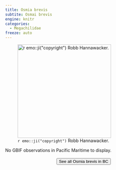 ```yaml
---
title: Osmia brevis
subtite: Osmai brevis
engine: knitr
categories:
  - Megachilidae
freeze: auto
---
```

![`r emo::ji("copyright")` Robb Hannawacker.](https://inaturalist-open-data.s3.amazonaws.com/photos/181575680/large.jpeg){height=300}



No GBIF observations in Pacific Maritime to display.
<br><br>
<center>


<a href="https://inaturalist.ca/observations?place_id=any&subview=map&taxon_id=361576"><button type="button" class="btn btn-secondary">See all Osmia brevis in BC <i class="fa-solid fa-arrow-up-right-from-square"></i> </button></a>
</center>

